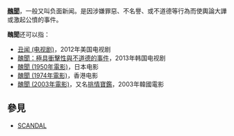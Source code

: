 '''[[醜聞|醜聞]]'''，一般又叫负面新闻。是因涉嫌罪惡、不名譽、或不道德等行為而使輿論大譁或激起公憤的事件。

'''醜聞'''还可以指：
*[[丑闻_(电视剧)|丑闻 (电视剧)]]，2012年美国电视剧
*[[醜聞：極具衝擊性與不道德的事件|醜聞：極具衝擊性與不道德的事件]]，2013年韩国电视剧
*[[醜聞_(1950年電影)|醜聞 (1950年電影)]]，日本电影
*[[醜聞_(1974年電影)|醜聞 (1974年電影)]]，香港电影
*[[醜聞_(2003年電影)|醜聞 (2003年電影)]]，又名[[挑情寶鑑|挑情寶鑑]]，2003年韓國電影

== 參見 ==
* [[SCANDAL|SCANDAL]]

{{Disambig|Cat=二字作品消歧义}}